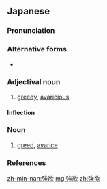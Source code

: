 {{also|強慾}}
==Japanese==
{{ja-kanjitab|ごう|よく|yomi=o}}

===Pronunciation===
{{ja-pron|yomi=goon|ごうよく|acc=0|acc_ref=DJR,NHK|acc2=1|acc2_ref=DJR,NHK}}

===Alternative forms===
* {{ja-l|強慾}}

===Adjectival noun===
{{ja-adj|infl=na|ごうよく|hhira=がうよく}}

# [[greedy]], [[avaricious]]

====Inflection====
{{ja-na|ごうよく}}

===Noun===
{{ja-noun|ごうよく|hhira=がうよく}}

# [[greed]], [[avarice]]

===References===
<references/>

[[zh-min-nan:強欲]]
[[mg:強欲]]
[[zh:強欲]]